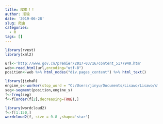 ```yaml
---
title: 爬虫！！
author: 瑾瑜
date: '2019-06-28'
slug: 爬虫
categories:
  - R
tags: []
---
```

```r
library(rvest)
library(xml2)
```

```r
url<-'http://www.gov.cn/premier/2017-03/16/content_5177940.htm'
web<-read_html(url,encoding="utf-8")
position<-web %>% html_nodes("div.pages_content") %>% html_text()
```

```r
library(jiebaR)
engine_s<-worker(stop_word = "C:/Users/jinyu/Documents/Lisawo/Lisawo/stopwords.txt")
seg<-segment(position,engine_s)
f<-freq(seg)
f<-f[order(f[2],decreasing=TRUE),]
```

```r
library(wordcloud2)
f<-f[1:150,] 
wordcloud2(f, size = 0.8 ,shape='star')
```

